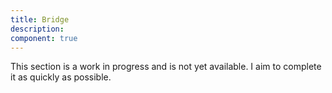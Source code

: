 ```yaml
---
title: Bridge
description:
component: true
---
```


This section is a work in progress and is not yet available. I aim to complete it as quickly as possible.
